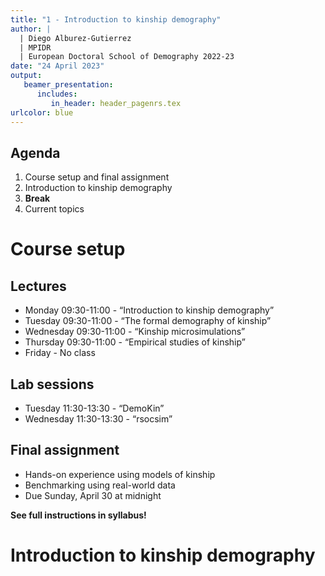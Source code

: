 ```yaml
---
title: "1 - Introduction to kinship demography"
author: | 
  | Diego Alburez-Gutierrez
  | MPIDR
  | European Doctoral School of Demography 2022-23
date: "24 April 2023"
output: 
   beamer_presentation:
      includes:
         in_header: header_pagenrs.tex
urlcolor: blue
---
```


## Agenda

1. Course setup and final assignment
1. Introduction to kinship demography
1. **Break**
1. Current topics

# Course setup

## Lectures

- Monday 09:30-11:00 - “Introduction to kinship demography”
- Tuesday 09:30-11:00 - “The formal demography of kinship”
- Wednesday 09:30-11:00 -  “Kinship microsimulations”
- Thursday 09:30-11:00  - “Empirical studies of kinship”
- Friday - No class

## Lab sessions

- Tuesday 11:30-13:30 - "DemoKin"
- Wednesday 11:30-13:30 - "rsocsim"

## Final assignment

- Hands-on experience using models of kinship
- Benchmarking using real-world data
- Due Sunday, April 30 at midnight

**See full instructions in syllabus!**

# Introduction to kinship demography

